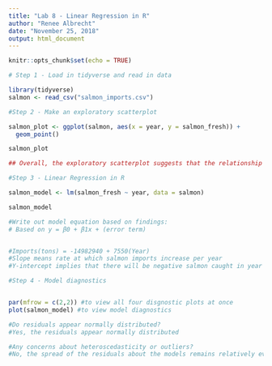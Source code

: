 ```yaml
---
title: "Lab 8 - Linear Regression in R"
author: "Renee Albrecht"
date: "November 25, 2018"
output: html_document
---
```


```r
knitr::opts_chunk$set(echo = TRUE)
```

```r
# Step 1 - Load in tidyverse and read in data

library(tidyverse)
salmon <- read_csv("salmon_imports.csv")


```

```r
#Step 2 - Make an exploratory scatterplot 

salmon_plot <- ggplot(salmon, aes(x = year, y = salmon_fresh)) +
  geom_point()

salmon_plot

## Overall, the exploratory scatterplot suggests that the relationship between year and salmon imports is linear. I have some hesitation due to the kinks in the line in 2004-2005 and 2013-2014. 

```

```r

#Step 3 - Linear Regression in R

salmon_model <- lm(salmon_fresh ~ year, data = salmon)

salmon_model

#Write out model equation based on findings: 
# Based on y = β0 + β1x + (error term)


#Imports(tons) = -14982940 + 7550(Year)
#Slope means rate at which salmon imports increase per year 
#Y-intercept implies that there will be negative salmon caught in year "0" - this is nonscensical and implies that the model should NOT be used to extrapolate past values 


```

```r
#Step 4 - Model diagnostics 


par(mfrow = c(2,2)) #to view all four disgnostic plots at once
plot(salmon_model) #to view model diagnostics

#Do residuals appear normally distributed? 
#Yes, the residuals appear normally distributed 

#Any concerns about heteroscedasticity or outliers? 
#No, the spread of the residuals about the models remains relatively even over 'x'. (Where do I look for outliers?)


```


